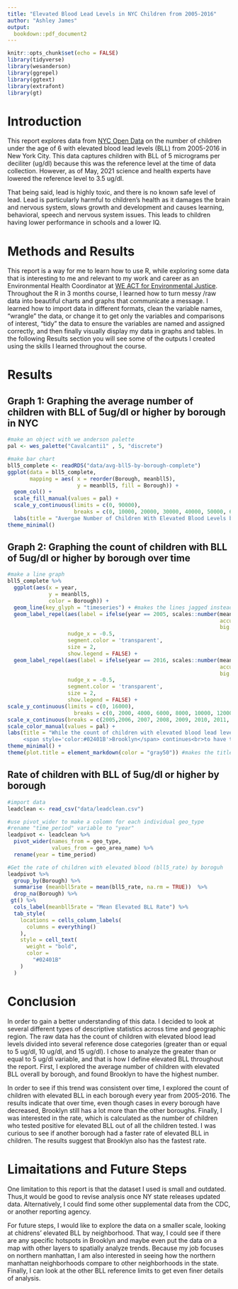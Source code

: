 ```yaml
---
title: "Elevated Blood Lead Levels in NYC Children from 2005-2016"
author: "Ashley James"
output:
  bookdown::pdf_document2
---
```


```r
knitr::opts_chunk$set(echo = FALSE)
library(tidyverse)
library(wesanderson)
library(ggrepel)
library(ggtext)
library(extrafont)
library(gt)
```
# Introduction

This report explores data from [NYC Open Data](https://opendata.cityofnewyork.us/) on the number of children under the age of 6 with elevated blood lead levels (BLL) from 2005-2016 in New York City. This data captures children with BLL of 5 micrograms per deciliter (ug/dl) because this was the reference level at the time of data collection. However, as of May, 2021 science and health experts have lowered the reference level to 3.5 ug/dl.

That being said, lead is highly toxic, and there is no known safe level of lead. Lead is particularly harmful to children's health as it damages the brain and nervous system, slows growth and development and causes learning, behavioral, speech and nervous system issues. This leads to children having lower performance in schools and a lower IQ. 

# Methods and Results

This report is a way for me to learn how to use R, while exploring some data that is interesting to me and relevant to my work and career as an Environmental Health Coordinator at [WE ACT for Environmental Justice](https://www.weact.org/). Throughout the R in 3 months course, I learned how to turn messy /raw data into beautiful charts and graphs that communicate a message. I learned how to import data in different formats, clean the variable names, "wrangle" the data, or change it to get only the variables and comparisons of interest, "tidy" the data to ensure the variables are named and assigned correctly, and then finally visually display my data in graphs and tables. In the following Results section you will see some of the outputs I created using the skills I learned throughout the course. 

# Results 

## Graph 1: Graphing the average number of children with BLL of 5ug/dl or higher by borough in NYC

```r

#make an object with we anderson palette 
pal <- wes_palette("Cavalcanti1" , 5, "discrete")

#make bar chart 
bll5_complete <- readRDS("data/avg-bll5-by-borough-complete")
ggplot(data = bll5_complete, 
       mapping = aes( x = reorder(Borough, meanbll5),
                      y = meanbll5, fill = Borough)) + 
  geom_col() + 
  scale_fill_manual(values = pal) + 
  scale_y_continuous(limits = c(0, 90000),
                     breaks = c(0, 10000, 20000, 30000, 40000, 50000, 60000, 70000, 80000)) +
  labs(title = "Avergae Number of Children With Elevated Blood Levels by Borough", y = "Average children with elevated lead", x = "Borough") +
theme_minimal() 

```

## Graph 2: Graphing the count of children with BLL of 5ug/dl or higher by borough over time 

```r
#make a line graph
bll5_complete %>% 
  ggplot(aes(x = year,
             y = meanbll5,
             color = Borough)) + 
  geom_line(key_glyph = "timeseries") + #makes the lines jagged instead of smooth 
  geom_label_repel(aes(label = ifelse(year == 2005, scales::number(meanbll5, 
                                                                   accuracy = 1, 
                                                                   big.mark = ","), "")), 
                   nudge_x = -0.5, 
                   segment.color = 'transparent', 
                   size = 2, 
                   show.legend = FALSE) +
  geom_label_repel(aes(label = ifelse(year == 2016, scales::number(meanbll5, 
                                                                   accuracy = 1, 
                                                                   big.mark = ","), "")), 
                   nudge_x = -0.5, 
                   segment.color = 'transparent', 
                   size = 2, 
                   show.legend = FALSE) +
scale_y_continuous(limits = c(0, 16000),
                     breaks = c(0, 2000, 4000, 6000, 8000, 10000, 12000, 14000, 16000)) +
scale_x_continuous(breaks = c(2005,2006, 2007, 2008, 2009, 2010, 2011, 2012, 2013, 2014, 2015, 2016 )) +
scale_color_manual(values = pal) + 
labs(title = "While the count of children with elevated blood lead levels has<br>decreased in every borough from 2005 to 2016,
     <span style='color:#02401B'>Brooklyn</span> continues<br>to have the highest numbers", y = "Children with Elevated Bllod Lead Levels", x = "Year") +
theme_minimal() +
theme(plot.title = element_markdown(color = "gray50")) #makes the title gray
```

## Rate of children with BLL of 5ug/dl or higher by borough

```r
#import data 
leadclean <- read_csv("data/leadclean.csv")

#use pivot_wider to make a colomn for each individual geo_type
#rename "time_period" variable to "year" 
leadpivot <- leadclean %>% 
  pivot_wider(names_from = geo_type,
              values_from = geo_area_name) %>% 
  rename(year = time_period)

#Get the rate of children with elevated blood (bll5_rate) by boroguh 
leadpivot %>% 
  group_by(Borough) %>% 
  summarise (meanbll5rate = mean(bll5_rate, na.rm = TRUE))  %>% 
  drop_na(Borough) %>% 
 gt() %>% 
  cols_label(meanbll5rate = "Mean Elevated BLL Rate") %>% 
  tab_style(
    locations = cells_column_labels(
      columns = everything()
    ), 
    style = cell_text(
      weight = "bold",
      color = 
        "#02401B"
    )
  )
```

# Conclusion 

In order to gain a better understanding of this data. I decided to look at several different types of descriptive statistics across time and geographic region. The raw data has the count of children with elevated blood lead levels divided into several reference dose categories (greater than or equal to 5 ug/dl, 10 ug/dl, and 15 ug/dl). I chose to analyze the greater than or equal to 5 ug/dl variable, and that is how I define elevated BLL throughout the report. First, I explored the average number of children with elevated BLL overall by borough, and found Brooklyn to have the highest number. 

In order to see if this trend was consistent over time, I explored the count of children with elevated BLL in each borough every year from 2005-2016. The results indicate that over time, even though cases in every borough have decreased, Brooklyn still has a lot more than the other boroughs. Finally, I was interested in the rate, which is calculated as the number of children who tested positive for elevated BLL out of all the children tested. I was curious to see if another borough had a faster rate of elevated BLL in children. The results suggest that Brooklyn also has the fastest rate. 

# Limaitations and Future Steps

One limitation to this report is that the dataset I used is small and outdated. Thus,it would be good to revise analysis once NY state releases updated data. Alternatively, I could find some other supplemental data from the CDC, or another reporting agency. 

For future steps, I would like to explore the data on a smaller scale, looking at chidrens’ elevated BLL by neighborhood. That way, I could see if there are any specific hotspots in Brooklyn and maybe even put the data on a map with other layers to spatially analyze trends. Because my job focuses on northern manhattan, I am also interested in seeing how the northern manhattan neighborhoods compare to other neighborhoods in the state. Finally, I can look at the other BLL reference limits to get even finer details of analysis. 
